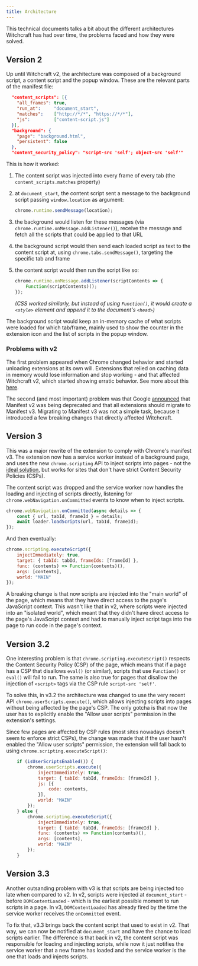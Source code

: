 ```yaml
---
title: Architecture
---
```


This technical documents talks a bit about the different architectures Witchcraft has had over time, the problems faced and how they were solved.

## Version 2

Up until Witchcraft v2, the architecture was composed of a background script, a content script and the popup window. These are the relevant parts of the manifest file:

```json title="manifest.json (excerpt)"
  "content_scripts": [{
    "all_frames": true,
    "run_at":     "document_start",
    "matches":    ["http://*/*", "https://*/*"],
    "js":         ["content-script.js"]
  }],
  "background": {
    "page": "background.html",
    "persistent": false
  },
  "content_security_policy": "script-src 'self'; object-src 'self'"
```

This is how it worked:

1. The content script was injected into every frame of every tab (the `content_scripts.matches` property)

2. at `document_start`, the content script sent a message to the background script passing `window.location` as argument:

    ```js title="content-script.js (excerpt)"
    chrome.runtime.sendMessage(location);
    ```

3. the background would listen for these messages (via `chrome.runtime.onMessage.addListener()`), receive the message and fetch all the scripts that could be applied to that URL

4. the background script would then send each loaded script as text to the content script at, using `chrome.tabs.sendMessage()`, targeting the specific tab and frame

5. the content script would then run the script like so:

    ```js title="content-script.js (excerpt, simplified version)"
    chrome.runtime.onMessage.addListener(scriptContents => {
        Function(scriptContents)();
    });
    ```

    *(CSS worked similarly, but instead of using `Function()`, it would create a `<style>` element and append it to the document's `<head>`)*

The background script would keep an in-memory cache of what scripts were loaded for which tab/frame, mainly used to show the counter in the extension icon and the list of scripts in the popup window.

### Problems with v2

The first problem appeared when Chrome changed behavior and started unloading extensions at its own will. Extensions that relied on caching data in memory would lose information and stop working - and that affected Witchcraft v2, which started showing erratic behavior. See more about this [here](https://developer.chrome.com/docs/extensions/develop/migrate/to-service-workers?utm_source=chatgpt.com#persist-states).

The second (and most important) problem was that Google [announced](https://developer.chrome.com/docs/extensions/develop/migrate/mv2-deprecation-timeline) that Manifest v2 was being deprecated and that all extensions should migrate to Manifest v3. Migrating to Manifest v3 was not a simple task, because it introduced a few breaking changes that directly affected Witchcraft.

## Version 3

This was a major rewrite of the extension to comply with Chrome's manifest v3. The extension now has a service worker instead of a background page, and uses the new `chrome.scripting` API to inject scripts into pages - not the [ideal solution](https://github.com/Tampermonkey/tampermonkey/issues/644#issuecomment-1140110430), but works for sites that don't have strict Content Security Policies (CSPs).

The content script was dropped and the service worker now handles the loading and injecting of scripts directly, listening for `chrome.webNavigation.onCommitted` events to know when to inject scripts.

```js title="background.js (excerpt, simplified)"
chrome.webNavigation.onCommitted(async details => {
    const { url, tabId, frameId } = details;
    await loader.loadScripts(url, tabId, frameId);
});
```

And then eventually:

```js title="inject-js.js (excerpt, simplified)"
chrome.scripting.executeScript({
    injectImmediately: true,
    target: { tabId: tabId, frameIds: [frameId] },
    func: (contents) => Function(contents)(),
    args: [contents],
    world: "MAIN"
});
```

A breaking change is that now scripts are injected into the "main world" of the page, which means that they have direct access to the page's JavaScript context. This wasn't like that in v2, where scripts were injected into an "isolated world", which meant that they didn't have direct access to the page's JavaScript context and had to manually inject script tags into the page to run code in the page's context.

## Version 3.2

One interesting problem is that `chrome.scripting.executeScript()` respects the Content Security Policy (CSP) of the page, which means that if a page has a CSP that disallows `eval()` (or similar), scripts that use `Function()` or `eval()` will fail to run. The same is also true for pages that disallow the injection of `<script>` tags via the CSP rule `script-src 'self'`.

To solve this, in v3.2 the architecture was changed to use the very recent API `chrome.userScripts.execute()`, which allows injecting scripts into pages without being affected by the page's CSP. The only gotcha is that now the user has to explicitly enable the "Allow user scripts" permission in the extension's settings.

Since few pages are affected by CSP rules (most sites nowadays doesn't seem to enforce strict CSPs), the change was made that if the user hasn't enabled the "Allow user scripts" permission, the extension will fall back to using `chrome.scripting.executeScript()`:

```js title="inject-js.js (excerpt, simplified)"
    if (isUserScriptsEnabled()) {
        chrome.userScripts.execute({
            injectImmediately: true,
            target: { tabId: tabId, frameIds: [frameId] },
            js: [{
                code: contents,
            }],
            world: "MAIN"
        });
    } else {
        chrome.scripting.executeScript({
            injectImmediately: true,
            target: { tabId: tabId, frameIds: [frameId] },
            func: (contents) => Function(contents)(),
            args: [contents],
            world: "MAIN"
        });
    }
```

## Version 3.3

Another outsanding problem with v3 is that scripts are being injected too late when compared to v2. In v2, scripts were injected at `document_start` - before `DOMContentLoaded` - which is the earliest possible moment to run scripts in a page. In v3, `DOMContentLoaded` has already fired by the time the service worker receives the `onCommitted` event.

To fix that, v3.3 brings back the content script that used to exist in v2. That way, we can now be notified at `document_start` and have the chance to load scripts earlier. The difference is that back in v2, the content script was responsible for loading and injecting scripts, while now it just notifies the service worker that a new frame has loaded and the service worker is the one that loads and injects scripts.

